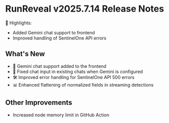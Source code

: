 # RunReveal v2025.7.14 Release Notes

🚀 Highlights:
- Added Gemini chat support to frontend
- Improved handling of SentinelOne API errors

## What's New
- 🤖 Gemini chat support added to the frontend
- 🔧 Fixed chat input in existing chats when Gemini is configured
- 🛠️ Improved error handling for SentinelOne API 500 errors
- 📊 Enhanced flattening of normalized fields in streaming detections

## Other Improvements
- Increased node memory limit in GitHub Action
